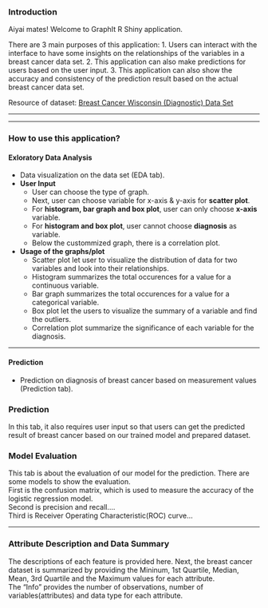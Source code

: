 ### Introduction

Aiyai mates! Welcome to GraphIt R Shiny application. 

There are 3 main purposes of this application:
1. Users can interact with the interface to have some insights on the relationships of the variables in a breast cancer data set.
2. This application can also make predictions for users based on the user input. 
3. This application can also show the accuracy and consistency of the prediction result based on the actual breast cancer data set.

Resource of dataset: [Breast Cancer Wisconsin (Diagnostic) Data Set](https://www.kaggle.com/datasets/uciml/breast-cancer-wisconsin-data?datasetId=180&language=R&outputs=Visualization)

***
***

### How to use this application?
#### Exloratory Data Analysis
- Data visualization on the data set (EDA tab).
- **User Input**
  + User can choose the type of graph.
  + Next, user can choose variable for x-axis & y-axis for **scatter plot**.
  + For **histogram, bar graph and box plot**, user can only choose **x-axis** variable.
  + For **histogram and box plot**, user cannot choose **diagnosis** as variable.
  + Below the custommized graph, there is a correlation plot.
  
- **Usage of the graphs/plot**  
  + Scatter plot let user to visualize the distribution of data for two variables and look into their relationships.
  + Histogram summarizes the total occurences for a value for a continuous variable.
  + Bar graph summarizes the total occurences for a value for a categorical variable.
  + Box plot let the users to visualize  the summary of a variable and find the outliers.
  + Correlation plot summarize the significance of each variable for the diagnosis.

***
#### Prediction
- Prediction on diagnosis of breast cancer based on measurement values (Prediction tab).



### Prediction
In this tab, it also requires user input so that users can get the predicted result of breast cancer based on our trained model and prepared dataset.

### Model Evaluation
This tab is about the evaluation of our model for the prediction. There are some models to show the evaluation.<br> 
First is the confusion matrix, which is used to measure the accuracy of the logistic regression model.<br> 
Second is precision and recall....<br> 
Third is Receiver Operating Characteristic(ROC) curve...

***

### Attribute Description and Data Summary
The descriptions of each feature is provided here. Next, the breast cancer dataset is summarized by providing the Mininum, 1st Quartile, Median, Mean, 3rd Quartile and the Maximum values for each attribute. <br>
The "Info" provides the number of observations, number of variables(attributes) and data type for each attribute.



